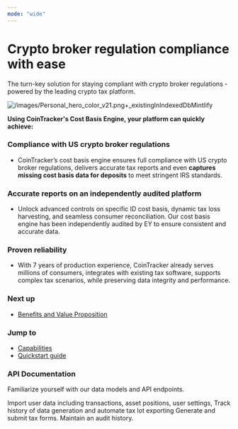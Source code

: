 ```yaml
---
mode: "wide"
---
```


# Crypto broker regulation compliance with ease

The turn-key solution for staying compliant with crypto broker regulations - powered by the leading crypto tax platform.

![/images/Personal_hero_color_v21.png+\_existingInIndexedDbMintlify](/images/Personal_hero_color_v21.png)

**Using CoinTracker's Cost Basis Engine, your platform can quickly achieve:**

### **Compliance with US crypto broker regulations**

- CoinTracker’s cost basis engine ensures full compliance with US crypto broker regulations, delivers accurate tax reports and even **captures missing cost basis data for deposits** to meet stringent IRS standards.

### **Accurate reports on an independently audited platform**

- Unlock advanced controls on specific ID cost basis, dynamic tax loss harvesting, and seamless consumer reconciliation. Our cost basis engine has been independently audited by EY to ensure consistent and accurate data.

### **Proven reliability**

- With 7 years of production experience, CoinTracker already serves millions of consumers, integrates with existing tax software, supports complex tax scenarios, while preserving data integrity and performance.

### Next up

- [Benefits and Value Proposition](https://cointracker.mintlify.app/features)

### **Jump to**

- [Capabilities](https://cointracker.mintlify.app/capabilities)
- [Quickstart guide](https://cointracker.mintlify.app/quickstart)

### API Documentation

Familiarize yourself with our data models and API endpoints.

<CardGroup cols="3">
  <Card title="Import User Data" icon="pen-to-square" href="https://mintlify.com/docs/quickstart">
    Import user data including transactions, asset positions, user settings,
  </Card>
  <Card title="Manage Tax Lots" icon="sparkles">
    Track history of data generation and automate tax lot exporting
  </Card>
  <Card title="Generate Tax Forms" icon="sparkles">
    Generate and submit tax forms. Maintain an audit history.
  </Card>
</CardGroup>